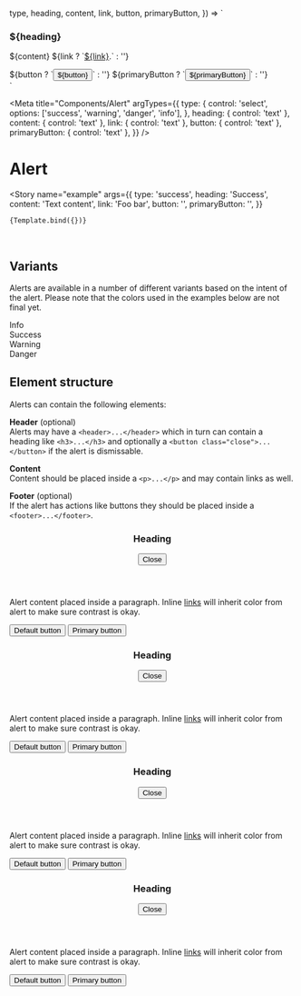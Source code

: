 
  type,
  heading,
  content,
  link,
  button,
  primaryButton,
}) => `
  <div role="alert" class="${type}">
    <h3>${heading}</h3>
    <p>
      ${content}
      ${link ? `<a href="#">${link}</a>.` : ''}
    </p>
    ${button ? `<button>${button}</button>` : ''}
    ${primaryButton ? `<button class="primary">${primaryButton}</button>` : ''}
  </div>
`

<Meta
  title="Components/Alert"
  argTypes={{
    type: {
      control: 'select',
      options: ['success', 'warning', 'danger', 'info'],
    },
    heading: { control: 'text' },
    content: { control: 'text' },
    link: { control: 'text' },
    button: { control: 'text' },
    primaryButton: { control: 'text' },
  }}
/>

<style>{`
  [role="alert"] + [role="alert"] {
    margin: 1rem 0;
  }`}
</style>

# Alert

<Story
    name="example"
    args={{
      type: 'success',
      heading: 'Success',
      content: 'Text content',
      link: 'Foo bar',
      button: '',
      primaryButton: '',
    }}
  >
    {Template.bind({})}
</Story>

<br/>

## Variants

Alerts are available in a number of different variants based on the intent of the alert. Please note that the colors used in the examples below are not final yet.

<Canvas>
  <div role="alert" class="info">
    Info
  </div>
  <div role="alert" class="success">
    Success
  </div>
  <div role="alert" class="warning">
    Warning
  </div>
  <div role="alert" class="danger">
    Danger
  </div>
</Canvas>

## Element structure

Alerts can contain the following elements:

**Header** (optional)<br/>
Alerts may have a `<header>...</header>` which in turn can contain a heading like `<h3>...</h3>` and optionally a `<button class="close">...</button>` if the alert is dismissable.

**Content**<br/>
Content should be placed inside a `<p>...</p>` and may contain links as well.

**Footer** (optional)<br/>
If the alert has actions like buttons they should be placed inside a `<footer>...</footer>`.

<Canvas>
  <div>
    <div role="alert" class="info">
      <header>
        <h3>Heading</h3>
        <button class="close"><span class="sr-only">Close</span></button>
      </header>
      <p>
        Alert content placed inside a paragraph. Inline <a href="#">links</a> will inherit color from alert to make sure contrast is okay.
      </p>
      <footer>
        <button>Default button</button>
        <button class="primary">Primary button</button>
      </footer>
    </div>
    <div role="alert" class="success">
      <header>
        <h3>Heading</h3>
        <button class="close"><span class="sr-only">Close</span></button>
      </header>
      <p>
        Alert content placed inside a paragraph. Inline <a href="#">links</a> will inherit color from alert to make sure contrast is okay.
      </p>
      <footer>
        <button>Default button</button>
        <button class="primary">Primary button</button>
      </footer>
    </div>
    <div role="alert" class="warning">
      <header>
        <h3>Heading</h3>
        <button class="close"><span class="sr-only">Close</span></button>
      </header>
      <p>
        Alert content placed inside a paragraph. Inline <a href="#">links</a> will inherit color from alert to make sure contrast is okay.
      </p>
      <footer>
        <button>Default button</button>
        <button class="primary">Primary button</button>
      </footer>
    </div>
    <div role="alert" class="danger">
      <header>
        <h3>Heading</h3>
        <button class="close"><span class="sr-only">Close</span></button>
      </header>
      <p>
        Alert content placed inside a paragraph. Inline <a href="#">links</a> will inherit color from alert to make sure contrast is okay.
      </p>
      <footer>
        <button>Default button</button>
        <button class="primary">Primary button</button>
      </footer>
    </div>
  </div>
</Canvas>

